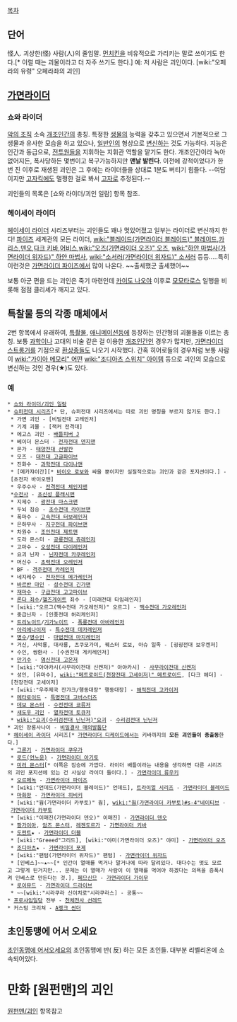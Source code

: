 [[목차]]

== 단어 ==
怪人. 괴상한(怪) 사람(人)의 줄임말. [[먼치킨]]을 비유적으로 가리키는 말로 쓰이기도 한다.[* 이럴 때는 괴물이라고 더 자주 쓰기도 한다.]
예: 저 사람은 괴인이다. [wiki:"오페라의 유령" 오페라좌의 괴인]

== [[가면라이더]] ==
=== 쇼와 라이더 ===
[[악의 조직]] 소속 [[개조인간]]의 총칭. 특정한 [[생물]]의 능력을 갖추고 있으면서 기본적으로 그 생물과 유사한 모습을 하고 있으나, [[일반인]]의 형상으로 [[변신]]하는 것도 가능하다. 지능은 인간과 동급으로, [[전투원]]들을 지휘하는 지휘관 역할을 맡기도 한다. 개조인간이라 녹아 없어지든, 폭사당하든 몇번이고 복구가능하지만 '''맨날 발린다'''. 이전에 강적이었다가 한 번 진 이후로 재생된 괴인은 그 후에는 라이더들을 상대로 1분도 버티기 힘들다. --여담이지만 [[고자킥]]에도 멀쩡한 걸로 봐서 [[고자]]로 추정된다.-- 

괴인들의 목록은 [쇼와 라이더/괴인 일람] 항목 참조.

=== 헤이세이 라이더 ===
[[헤이세이 라이더]] 시리즈부터는 괴인들도 꽤나 멋있어졌고 일부는 라이더로 변신까지 한다! [[파이즈]] 세계관의 모든 라이더, [[wiki:"블레이드(가면라이더 블레이드)" 블레이드]],[[카리스]],[[덴오]],[[다크 키바]],[[어비스]],[[wiki:"오즈(가면라이더 오즈)" 오즈]], [[wiki:"하얀 마법사(가면라이더 위자드)" 하얀 마법사]], [[wiki:"소서러(가면라이더 위자드)" 소서러]] 등등.....특히 이런것은 [[가면라이더 파이즈]]에서 많이 나온다. ~~출세했군 출세했어~~

보통 아군 편을 드는 괴인은 죽기 마련인데 [[카이도 나오야]] 이후로 [[모모타로스]] 일행을 비롯해 점점 클리셰가 깨지고 있다. 

== 특찰물 등의 각종 매체에서 ==
2번 항목에서 유래하여, [[특촬물]], [[애니메이션]]등에 등장하는 인간형의 괴물들을 이르는 총칭. 보통 [[과학]]이나 고대의 비술 같은 걸 이용한 [[개조인간]]인 경우가 많지만, [[가면라이더 스트롱거]]를 기점으로 [[환상종]]들도 나오기 시작했다. 간혹 히어로들의 경우처럼 보통 사람이 [[wiki:"가이아 메모리" 어떤]] [[wiki:"조디아츠 스위치" 아이템]] 등으로 괴인의 모습으로 변신하는 것인 경우(★)도 있다.

=== 예 ===
 * [[쇼와 라이더/괴인 일람]]
 * [[슈퍼전대 시리즈]][* 단, 슈퍼전대 시리즈에서는 따로 괴인 명칭을 부르지 않기도 한다.]
  * 가면 괴인 - [비밀전대 고레인저]  
  * 기계 괴물 - [잭커 전격대] 
  * 에고스 괴인 - [[배틀피버 J]]
  * 베이더 몬스터 - [[전자전대 덴지맨]]
  * 몬가 - [[태양전대 선발칸]]
  * 모즈 - [[대전대 고글파이브]]
  * 진화수 - [[과학전대 다이나맨]]
  * [메카쟈이간][* [[바이오 로보]]와 싸울 뿐이지만 실질적으로는 괴인과 같은 포지션이다.] - [초전자 바이오맨]
  * 우주수사 - [[전격전대 체인지맨]]
  *[[수전사]] - [[초신성 플래시맨]]
  * 지제수 - [[광전대 마스크맨]]
  * 두뇌 짐승 - [[초수전대 라이브맨]]
  * 폭마수 - [[고속전대 터보레인저]]
  * 은하무사 - [[지구전대 파이브맨]]
  * 차원수 - [[조인전대 제트맨]]
  * 도라 몬스터 - [[공룡전대 쥬레인저]]
  * 고마수 - [[오성전대 다이레인저]]
  * 요괴 닌자 - [[닌자전대 카쿠레인저]]
  * 머신수 - [[초력전대 오레인저]]
  * BF - [[격주전대 카레인저]]
  * 네지레수 - [[전자전대 메가레인저]]
  * [[바르반 마인]] - [[성수전대 긴가맨]]
  * [[재마수]] - [[구급전대 고고파이브]]
  * [[론다 죄수]]/[[헬즈게이트]] 죄수 - [미래전대 타임레인저]
  * [wiki:"오르그(백수전대 가오레인저)" 오르그] - [[백수전대 가오레인저]]
  * 중급닌자 - [인풍전대 허리케인저]
  * [[트리노이드]]/[[기가노이드]] - [[폭룡전대 아바레인저]]
  * [[아리에나이저]] - [[특수전대 데카레인저]]
  * [[명수]]/[[명수인]] - [[마법전대 마지레인저]]
  * 거신, 사악룡, 대사룡, 츠쿠모가미, 퀘스터 로보, 아슈 일족 - [굉굉전대 보우켄저]
  * 수인, 쌍환사 - [수권전대 게키레인저] 
  * [[만기수]] - [[염신전대 고온저]]
  * [wiki:"아야카시(사무라이전대 신켄저)" 아야카시] - [[사무라이전대 신켄저]]
  * 성인, [유마수], [[wiki:"메트로이드(천장전대 고세이저)" 메트로이드]], [다크 헤더] - [천장전대 고세이저]
  * [wiki:"우주제국 잔갸크/행동대장" 행동대장] - [[해적전대 고카이저]]
  * [[메타로이드]] - [[특명전대 고버스터즈]]
  * [[데보 몬스터]] - [[수전전대 쿄류저]]
  * [[섀도우 괴인]] - [[열차전대 토큐저]]
  * [[wiki:"요괴(수리검전대 닌닌저)"요괴]] - [[수리검전대 닌닌저]]
 * 괴인 장롱사나이 - [[비밀결사 매의발톱단]]
 * [[헤이세이 라이더]] 시리즈[* [[가면라이더 디케이드]]에서는 키바까지의 '''모든 괴인들이 총출동'''한다.]
  * [[그론기]] - [[가면라이더 쿠우가]]
  * [[로드(언노운)]] - [[가면라이더 아기토]]
  * [[미러 몬스터]][* 이쪽은 짐승에 가깝다. 라이더 배틀이라는 내용을 생각하면 다른 시리즈의 괴인 포지션에 있는 건 사실상 라이더 들이다.] - [[가면라이더 류우키]]
  * [[오르페녹]] - [[가면라이더 파이즈]]
  * [wiki:"언데드(가면라이더 블레이드)" 언데드], [[트라이얼 시리즈]] - [[가면라이더 블레이드]]
  * [[마화망]] - [[가면라이더 히비키]]
  * [wiki:"웜(가면라이더 카부토)" 웜], [[wiki:"웜(가면라이더 카부토)#s-4"네이티브]] - [[가면라이더 카부토]]
  * [wiki:"이매진(가면라이더 덴오)" 이매진] - [[가면라이더 덴오]]
  * [[팡가이아]], [[암즈 몬스터]], [[레젠도르가]] - [[가면라이더 키바]]
  * [[도펀트]]★ - [[가면라이더 더블]]
  * [wiki:"Greeed"그리드], [wiki:"야미(가면라이더 오즈)" 야미] - [[가면라이더 오즈]]
  * [[조디아츠]]★ - [[가면라이더 포제]]
  * [wiki:"팬텀(가면라이더 위자드)" 팬텀] - [[가면라이더 위자드]]
  * [인베스]~~★~~[* 인간이 열매를 먹거나 말거나에 따라 달려있다. 대다수는 멋도 모르고 그렇게 된거지만... 문제는 이 열매가 사람이 이 열매를 먹어야 하겠다는 의욕을 증폭시켜 인베스로 만든다는 것.], [[페므신므]] - [[가면라이더 가이무]]
  * [[로이뮤드]] - [[가면라이더 드라이브]]
  * ~~[wiki:"시라쿠라 신이치로"시라쿠라스] - 공통~~
 * [[프로샤임]]일당 전부 - [[천체전사 선레드]]
 * 커스텀 크리쳐 - [[A랭크 썬더]]

== 초인동맹에 어서 오세요 ==
[[초인동맹에 어서오세요]]의 초인동맹에  반( 反) 하는 모든 초인들.
대부분 리벨리온에 소속되어있다. 

= 만화 [원펀맨]의 괴인 =
[[원펀맨/괴인]] 항목참고
